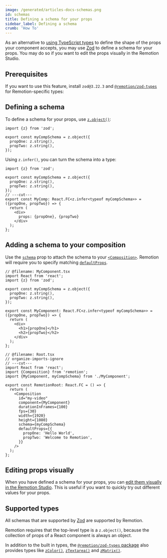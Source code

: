 ```yaml
---
image: /generated/articles-docs-schemas.png
id: schemas
title: Defining a schema for your props
sidebar_label: Defining a schema
crumb: 'How To'
---
```


As an alternative to [using TypeScript types](/docs/parameterized-rendering) to define the shape of the props your component accepts, you may use [Zod](https://zod.dev/) to define a schema for your props. You may do so if you want to edit the props visually in the Remotion Studio.

## Prerequisites

If you want to use this feature, install `zod@3.22.3` and [`@remotion/zod-types`](/docs/zod-types/) for Remotion-specific types:

<Installation pkg="@remotion/zod-types zod@3.22.3" />

## Defining a schema

To define a schema for your props, use [`z.object()`](https://zod.dev/?id=objects):

```tsx twoslash
import {z} from 'zod';

export const myCompSchema = z.object({
  propOne: z.string(),
  propTwo: z.string(),
});
```

Using `z.infer()`, you can turn the schema into a type:

```tsx twoslash
import {z} from 'zod';

export const myCompSchema = z.object({
  propOne: z.string(),
  propTwo: z.string(),
});
// ---cut---
export const MyComp: React.FC<z.infer<typeof myCompSchema>> = ({propOne, propTwo}) => {
  return (
    <div>
      props: {propOne}, {propTwo}
    </div>
  );
};
```

## Adding a schema to your composition

Use the [`schema`](/docs/composition#schema) prop to attach the schema to your [`<Composition>`](/docs/composition). Remotion will require you to specify matching [`defaultProps`](/docs/composition#schema).

```tsx twoslash title="src/Root.tsx" {3,14-18}
// @filename: MyComponent.tsx
import React from 'react';
import {z} from 'zod';

export const myCompSchema = z.object({
  propOne: z.string(),
  propTwo: z.string(),
});

export const MyComponent: React.FC<z.infer<typeof myCompSchema>> = ({propOne, propTwo}) => {
  return (
    <div>
      <h1>{propOne}</h1>
      <h2>{propTwo}</h2>
    </div>
  );
};

// @filename: Root.tsx
// organize-imports-ignore
// ---cut---
import React from 'react';
import {Composition} from 'remotion';
import {MyComponent, myCompSchema} from './MyComponent';

export const RemotionRoot: React.FC = () => {
  return (
    <Composition
      id="my-video"
      component={MyComponent}
      durationInFrames={100}
      fps={30}
      width={1920}
      height={1080}
      schema={myCompSchema}
      defaultProps={{
        propOne: 'Hello World',
        propTwo: 'Welcome to Remotion',
      }}
    />
  );
};
```

## Editing props visually

When you have defined a schema for your props, you can [edit them visually in the Remotion Studio](/docs/visual-editing). This is useful if you want to quickly try out different values for your props.

## Supported types

All schemas that are supported by [Zod](https://zod.dev/) are supported by Remotion.

Remotion requires that the top-level type is a `z.object()`, because the collection of props of a React component is always an object.

In addition to the built in types, the [`@remotion/zod-types` package](/docs/zod-types/) also provides types like [`zColor()`](/docs/zod-types/z-color), [`zTextarea()`](/docs/zod-types/z-textarea) and [`zMatrix()`](/docs/zod-types/z-matrix).
